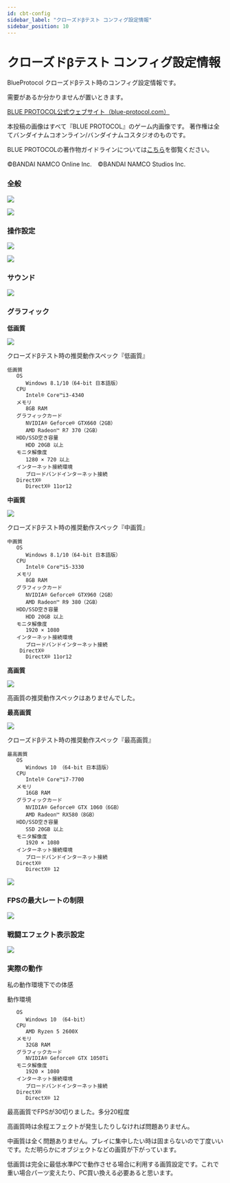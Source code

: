 ```yaml
---
id: cbt-config
sidebar_label: "クローズドβテスト コンフィグ設定情報"
sidebar_position: 10
---
```


# クローズドβテスト コンフィグ設定情報

BlueProtocol クローズドβテスト時のコンフィグ設定情報です。

需要があるか分かりませんが置いときます。

[BLUE PROTOCOL公式ウェブサイト（blue-protocol.com）](https://blue-protocol.com/)

本投稿の画像はすべて『BLUE PROTOCOL』のゲーム内画像です。
著作権は全てバンダイナムコオンライン/バンダイナムコスタジオのものです。

BLUE PROTOCOLの著作物ガイドラインについては[こちら](https://blue-protocol.com/support/guideline/)を御覧ください。

©BANDAI NAMCO Online Inc.　©BANDAI NAMCO Studios Inc.

### 全般

![](https://i.imgur.com/Zv84wxh.png)

![](https://i.imgur.com/Q979OqX.png)

### 操作設定

![](https://i.imgur.com/Z1a3ecM.png)

![](https://i.imgur.com/CoBGJIz.png)

### サウンド

![](https://i.imgur.com/zlaXUwl.png)

### グラフィック

**低画質**

![](https://i.imgur.com/5nE2puu.png)

クローズドβテスト時の推奨動作スペック『低画質』

```
低画質
   OS
      Windows 8.1/10（64-bit 日本語版）
   CPU
      Intel® Core™i3-4340
   メモリ
      8GB RAM
   グラフィックカード
      NVIDIA® Geforce® GTX660（2GB）
      AMD Radeon™ R7 370（2GB）
   HDD/SSD空き容量
      HDD 20GB 以上
   モニタ解像度
      1280 × 720 以上
   インターネット接続環境
      ブロードバンドインターネット接続
   DirectX®
      DirectX® 11or12
```

**中画質**

![](https://i.imgur.com/j2LqBd9.png)

クローズドβテスト時の推奨動作スペック『中画質』

```
中画質
   OS
      Windows 8.1/10（64-bit 日本語版）
   CPU
      Intel® Core™i5-3330
   メモリ
      8GB RAM
   グラフィックカード
      NVIDIA® Geforce® GTX960（2GB）
      AMD Radeon™ R9 380（2GB）
   HDD/SSD空き容量
      HDD 20GB 以上 
   モニタ解像度
      1920 × 1080
   インターネット接続環境
      ブロードバンドインターネット接続
    DirectX®
      DirectX® 11or12
```

**高画質**

![](https://i.imgur.com/0sRUgzO.png)

高画質の推奨動作スペックはありませんでした。

**最高画質**

![](https://i.imgur.com/Jax65WH.png)

クローズドβテスト時の推奨動作スペック『最高画質』

```
最高画質
   OS
      Windows 10 （64-bit 日本語版）
   CPU
      Intel® Core™i7-7700
   メモリ
      16GB RAM
   グラフィックカード
      NVIDIA® Geforce® GTX 1060（6GB）
      AMD Radeon™ RX580（8GB）
   HDD/SSD空き容量
      SSD 20GB 以上
   モニタ解像度
      1920 × 1080
   インターネット接続環境
      ブロードバンドインターネット接続 
   DirectX®
      DirectX® 12
```

![](https://i.imgur.com/C1AbjZY.png)

### FPSの最大レートの制限

![](https://i.imgur.com/jq6qxz6.png)

### 戦闘エフェクト表示設定

![](https://i.imgur.com/yT99aL2.png)

### 実際の動作

私の動作環境下での体感

動作環境

```
   OS
      Windows 10 （64-bit）
   CPU
      AMD Ryzen 5 2600X 
   メモリ
      32GB RAM
   グラフィックカード
      NVIDIA® Geforce® GTX 1050Ti
   モニタ解像度
      1920 × 1080
   インターネット接続環境
      ブロードバンドインターネット接続 
   DirectX®
      DirectX® 12
```

最高画質でFPSが30切りました。多分20程度

高画質時は余程エフェクトが発生したりしなければ問題ありません。

中画質は全く問題ありません。プレイに集中したい時は固まらないので丁度いいです。ただ明らかにオブジェクトなどの画質が下がっています。

低画質は完全に最低水準PCで動作させる場合に利用する画質設定です。これで重い場合パーツ変えたり、PC買い換える必要あると思います。

